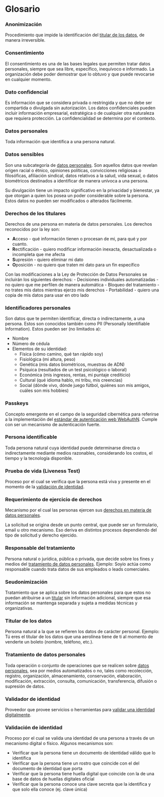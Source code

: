 
# Glosario

### Anonimización

Procedimiento que impide la identificación del [titular de los datos](#titular-de-los-datos), de manera irreversible.

### Consentimiento

El consentimiento es una de las bases legales que permiten tratar datos personales, siempre que sea libre, específico, inequívoco e informado. La organización debe poder demostrar que lo obtuvo y que puede revocarse en cualquier momento.

### Dato confidencial

Es información que se considera privada o restringida y que no debe ser compartida o divulgada sin autorización. Los datos confidenciales pueden incluir información empresarial, estratégica o de cualquier otra naturaleza que requiera protección. La confidencialidad se determina por el contexto.

### Datos personales

Toda información que identifica a una persona natural.

### Datos sensibles

Son una subcategoría de [datos personales](#datos-personales). Son aquellos datos que revelan origen racial o étnico, opiniones políticas, convicciones religiosas o filosóficas, afiliación sindical, datos relativos a la salud, vida sexual, o datos biométricos destinados a identificar de manera unívoca a una persona.

Su divulgación tiene un impacto significativo en la privacidad y bienestar, ya que otorgan a quien los posea un poder considerable sobre la persona. Estos datos no pueden ser modificados o alterados fácilmente.

### Derechos de los titulares

Derechos de una persona en materia de datos personales. Los derechos reconocidos por la ley son:

- **A**cceso - qué información tienen o procesan de mi, para qué y por cuanto.
- **R**ectificación - quiero modificar información inexacta, desactualizada o incompleta que me afecta
- **S**upresión - quiero eliminar mi dato
- **O**posición - no quiero que traten mi dato para un fin específico

<Admonition type="note" icon="🇨🇱" title="En Chile">
  Con las modificaciones a la Ley de Protección de Datos Personales se incluirán los siguientes derechos:
  - Decisiones individuales automatizadas - no quiero que me perfilen de manera automática
  - Bloqueo del tratamiento - no trates mis datos mientras ejerzo mis derechos
  - Portabilidad - quiero una copia de mis datos para usar en otro lado
</Admonition>

### Identificadores personales

Son datos que te permiten identificar, directa o indirectamente, a una persona. Estos son conocidos también como PII (Personally Identifiable Information). Estos pueden ser (no limitados a):

- Nombre
- Número de cédula
- Elementos de su identidad:
    - Física (cómo camino, qué tan rápido soy)
    - Fisiológica (mi altura, peso)
    - Genética (mis datos biométricos, muestras de ADN)
    - Psíquica (resultados de un test psicológico o laboral)
    - Económica (mis ingresos, rentas, mi puntaje crediticio)
    - Cultural (qué idioma hablo, mi tribu, mis creencias)
    - Social (dónde vivo, dónde juego fútbol, quiénes son mis amigos, cuáles son mis hobbies)

### Passkeys

Concepto emergente en el campo de la seguridad cibernética para referirse a la implementación del [estándar de autenticación web WebAuthN](https://www.w3.org/TR/webauthn-2/). Cumple con ser un mecanismo de autenticación fuerte.

### Persona identificable

Toda persona natural cuya identidad puede determinarse directa o indirectamente mediante medios razonables, considerando los costos, el tiempo y la tecnología disponible.

### Prueba de vida (Liveness Test)

Proceso por el cual se verifica que la persona está viva y presente en el momento de la [validación de identidad](#validación-de-identidad).

### Requerimiento de ejercicio de derechos

Mecanismo por el cual las personas ejercen sus [derechos en materia de datos personales](#derechos-de-los-titulares).

La solicitud se origina desde un punto central, que puede ser un formulario, email u otro mecanismo. Eso deriva en distintos procesos dependiendo del tipo de solicitud y derecho ejercido.

### Responsable del tratamiento

Persona natural o jurídica, pública o privada, que decide sobre los fines y medios del [tratamiento de datos personales](#tratamiento-de-datos-personales). Ejemplo: Soyio actúa como responsable cuando trata datos de sus empleados o leads comerciales.

### Seudonimización

Tratamiento que se aplica sobre los datos personales para que estos no puedan atribuirse a un [titular](#titular-de-los-datos) sin información adicional, siempre que esa información se mantenga separada y sujeta a medidas técnicas y organizativas.

### Titular de los datos

Persona natural a la que se refieren los datos de carácter personal. Ejemplo: Tú eres el titular de los datos que una aerolínea tiene de ti al momento de venderte un boleto (nombre, teléfono, etc.).

### Tratamiento de datos personales

Toda operación o conjunto de operaciones que se realicen sobre [datos personales](#datos-personales), sea por medios automatizados o no, tales como recolección, registro, organización, almacenamiento, conservación, elaboración, modificación, extracción, consulta, comunicación, transferencia, difusión o supresión de datos.

### Validador de identidad

Proveedor que provee servicios o herramientas para [validar una identidad digitalmente](#validación-de-identidad).

### Validación de identidad

Proceso por el cual se valida una identidad de una persona a través de un mecanismo digital o físico. Algunos mecanismos son:
- Verificar que la persona tiene un documento de identidad válido que lo identifica
- Verificar que la persona tiene un rostro que coincide con el del documento de identidad que porta
- Verificar que la persona tiene huella digital que coincide con la de una base de datos de huellas digitales oficial
- Verificar que la persona conoce una clave secreta que la identifica y que solo ella conoce (ej. clave única)
